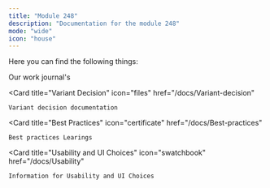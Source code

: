 ```yaml
---
title: "Module 248"
description: "Documentation for the module 248"
mode: "wide"
icon: "house"
---
```


Here you can find the following things:

<CardGroup cols="2">
  <Card
    title="Work Journals"
    icon="books"
    href="/work-journal"
  >
    Our work journal's
  </Card>

  <Card
    title="Variant Decision"
    icon="files"
    href="/docs/Variant-decision"
  >
    Variant decision documentation
  </Card>

  <Card
    title="Best Practices"
    icon="certificate"
    href="/docs/Best-practices"
  >
    Best practices Learings
  </Card>

  <Card
    title="Usability and UI Choices"
    icon="swatchbook"
    href="/docs/Usability"
  >
    Information for Usability and UI Choices
  </Card>

</CardGroup>
